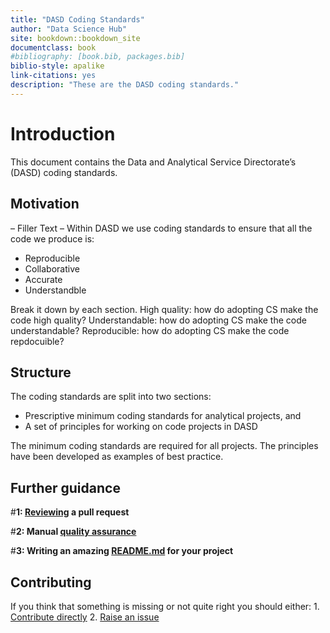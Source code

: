 ```yaml
--- 
title: "DASD Coding Standards"
author: "Data Science Hub"
site: bookdown::bookdown_site
documentclass: book
#bibliography: [book.bib, packages.bib]
biblio-style: apalike
link-citations: yes
description: "These are the DASD coding standards."
---
```


# Introduction {#intro}

This document contains the Data and Analytical Service Directorate's (DASD) coding standards.  

## Motivation {#motivation}

-- Filler Text --
Within DASD we use coding standards to ensure that all the code we produce is:  
  
* Reproducible 
* Collaborative
* Accurate
* Understandble

Break it down by each section.
High quality: how do adopting CS make the code high quality?
Understandable: how do adopting CS make the code understandable?
Reproducible: how do adopting CS make the code repdocuible?

## Structure {#structure}

The coding standards are split into two sections:

* Prescriptive minimum coding standards for analytical projects, and
* A set of principles for working on code projects in DASD

The minimum coding standards are required for all projects.
The principles have been developed as examples of best practice.



## Further guidance {#guidance}

#**1: [Reviewing](reviewing_a_pull_request.md) a pull request**

#**2: Manual [quality assurance](quality_assurance.md)**

#**3: Writing an amazing [README.md](README_template.md) for your project**

## Contributing {#contributing}

If you think that something is missing or not quite right you should either:
1. [Contribute directly](#vcp)
2. [Raise an issue](https://github.com/moj-analytical-services/our-coding-standards/issues)

